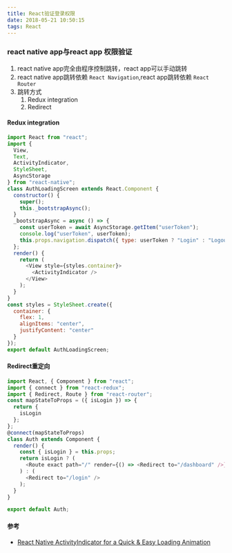 ```yaml
---
title: React验证登录权限
date: 2018-05-21 10:50:15
tags: React
---
```

### react native app与react app 权限验证
1. react native app完全由程序控制跳转，react app可以手动跳转
2. react native app跳转依赖 <code>React Navigation</code>,react app跳转依赖 <code>React Router</code>
3. 跳转方式
    1. Redux integration
    2. Redirect
#### Redux integration
```javascript
import React from "react";
import {
  View,
  Text,
  ActivityIndicator,
  StyleSheet,
  AsyncStorage
} from "react-native";
class AuthLoadingScreen extends React.Component {
  constructor() {
    super();
    this._bootstrapAsync();
  }
  _bootstrapAsync = async () => {
    const userToken = await AsyncStorage.getItem("userToken");
    console.log("userToken", userToken);
    this.props.navigation.dispatch({ type: userToken ? "Login" : "Logout" });
  };
  render() {
    return (
      <View style={styles.container}>
        <ActivityIndicator />
      </View>
    );
  }
}
const styles = StyleSheet.create({
  container: {
    flex: 1,
    alignItems: "center",
    justifyContent: "center"
  }
});
export default AuthLoadingScreen;

```
#### Redirect重定向
```javascript
import React, { Component } from "react";
import { connect } from "react-redux";
import { Redirect, Route } from "react-router";
const mapStateToProps = ({ isLogin }) => {
  return {
    isLogin
  };
};
@connect(mapStateToProps)
class Auth extends Component {
  render() {
    const { isLogin } = this.props;
    return isLogin ? (
      <Route exact path="/" render={() => <Redirect to="/dashboard" />} />
    ) : (
      <Redirect to="/login" />
    );
  }
}

export default Auth;

```
#### 参考
- [React Native ActivityIndicator for a Quick & Easy Loading Animation](https://medium.com/@kelleyannerose/react-native-activityindicator-for-a-quick-easy-loading-animation-593c06c044dc)
